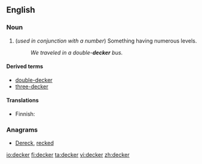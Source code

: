 ==English==
{{wikipedia}}
===Noun===
{{en-noun}}

# (''used in conjunction with a number'') Something having numerous levels.
#:''We traveled in a double-'''decker''' bus.''

====Derived terms====
*[[double-decker]]
*[[three-decker]]

====Translations====
{{trans-top|Something having numerous levels}}
* Finnish: {{t|fi|-kerroksinen}}
{{trans-mid}}
{{trans-bottom}}

===Anagrams===
* [[Dereck#English|Dereck]], [[recked#English|recked]]

[[io:decker]]
[[fi:decker]]
[[ta:decker]]
[[vi:decker]]
[[zh:decker]]
